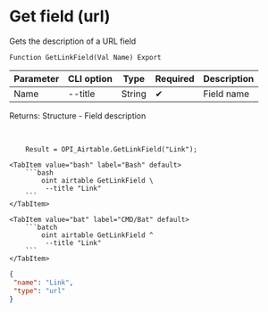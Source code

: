 ﻿---
sidebar_position: 10
description: Get field (url) and other functions to work with Airtable in the Open Integration Package, a free open-source integration library for 1C:Enterprise 8, OneScript and CLI
keywords: [1C, 1С, 1С:Enterprise, 1С:Enterprise 8.3, API, Integration, Services, Exchange, OneScript, CLI, Airtable]
---


# Get field (url)
 Gets the description of a URL field



`Function GetLinkField(Val Name) Export`

  | Parameter | CLI option | Type | Required | Description |
  |-|-|-|-|-|
  | Name | --title | String | &#x2714; | Field name |

  
  Returns:  Structure - Field description

<br/>




```bsl title="1C:Enterprise/OneScript code example"
    Result = OPI_Airtable.GetLinkField("Link");
```
 

 <Tabs>
  
    <TabItem value="bash" label="Bash" default>
        ```bash
            oint airtable GetLinkField \
             --title "Link"
        ```
    </TabItem>
  
    <TabItem value="bat" label="CMD/Bat" default>
        ```batch
            oint airtable GetLinkField ^
             --title "Link"
        ```
    </TabItem>
</Tabs>


```json title="Result"
{
 "name": "Link",
 "type": "url"
}
```
